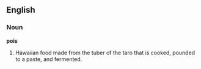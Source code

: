 ==English==

===Noun===

'''pois'''

#Hawaiian food made from the tuber of the taro that is cooked, pounded to a paste, and fermented.